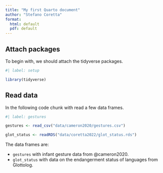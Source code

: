 ```yaml
---
title: "My first Quarto document"
author: "Stefano Coretta"
format:
  html: default
  pdf: default
---
```


## Attach packages

To begin with, we should attach the tidyverse packages.

```r
#| label: setup

library(tidyverse)
```

## Read data

In the following code chunk with read a few data frames.

```r
#| label: gestures

gestures <- read_csv("data/cameron2020/gestures.csv")

glot_status <- readRDS("data/coretta2022/glot_status.rds")
```

The data frames are:

- `gestures` with infant gesture data from @cameron2020.
- `glot_status` with data on the endangerment status of languages from Glottolog.
